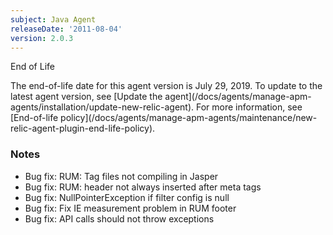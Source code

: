 ```yaml
---
subject: Java Agent
releaseDate: '2011-08-04'
version: 2.0.3
---
```


End of Life

<Callout variant="important">
  The end-of-life date for this agent version is July 29, 2019. To update to the latest agent version, see [Update the agent](/docs/agents/manage-apm-agents/installation/update-new-relic-agent). For more information, see [End-of-life policy](/docs/agents/manage-apm-agents/maintenance/new-relic-agent-plugin-end-life-policy).
</Callout>

### Notes

* Bug fix: RUM: Tag files not compiling in Jasper
* Bug fix: RUM: header not always inserted after meta tags
* Bug fix: NullPointerException if filter config is null
* Bug fix: Fix IE measurement problem in RUM footer
* Bug fix: API calls should not throw exceptions
